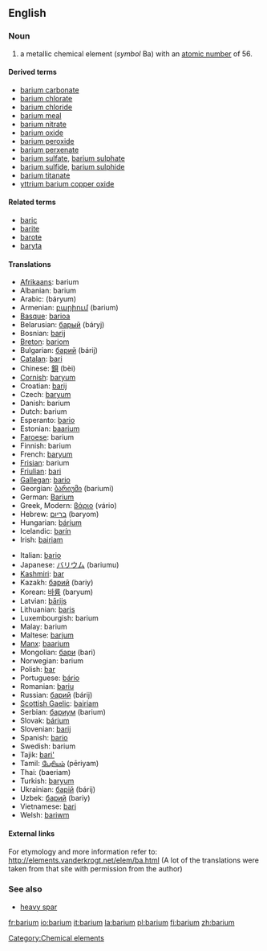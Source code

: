 {{see|Barium}}
==English==
{{elements|Ba|caesium|Ce|lanthanum|La}}

=== Noun ===
{{en-noun-unc}}
{{wikipedia}}

# a metallic chemical element (''symbol'' Ba) with an [[atomic number]] of 56.

====Derived terms====
*[[barium carbonate]]
*[[barium chlorate]]
*[[barium chloride]]
*[[barium meal]]
*[[barium nitrate]]
*[[barium oxide]]
*[[barium peroxide]]
*[[barium perxenate]]
*[[barium sulfate]], [[barium sulphate]]
*[[barium sulfide]], [[barium sulphide]]
*[[barium titanate]]
*[[yttrium barium copper oxide]]

====Related terms====
*[[baric]]
*[[barite]]
*[[barote]]
*[[baryta]]

==== Translations ====
{{top}}
*[[Afrikaans]]: barium
*Albanian: barium
*Arabic: {{ARchar|[[باريوم]]}} (báryum) {{m}}
*Armenian: [[բարիում]] (barium)
*[[Basque]]: [[barioa]]
*Belarusian: [[барый]] (báryj) {{m}}
*Bosnian: [[barij]]
*[[Breton]]: [[bariom]]
*Bulgarian: [[барий]] (bárij) {{m}}
*[[Catalan]]: [[bari]]
*Chinese: [[鋇]] (bèi)
*[[Cornish]]: [[baryum]]
*Croatian: [[barij]]
*Czech: [[baryum]]
*Danish: barium
*Dutch: barium {{n}}
*Esperanto: [[bario]]
*Estonian: [[baarium]]
*[[Faroese]]: barium
*Finnish: barium
*French: [[baryum]] {{m}}
*[[Frisian]]: barium
*[[Friulian]]: [[bari]]
*[[Gallegan]]: [[bario]]
*Georgian: [[ბარიუმი]] (bariumi)
*German: [[Barium]] {{n}}
*Greek, Modern: [[βάριο]] (vário) {{n}}
*Hebrew: [[בריום]] (baryom)
*Hungarian: [[bárium]]
*Icelandic: [[barín]]
*Irish: [[bairiam]]
{{mid}}
*Italian: [[bario]] {{m}}
*Japanese: [[バリウム]] (bariumu)
*[[Kashmiri]]: [[bar]]
*Kazakh: [[барий]] (bariy)
*Korean: [[바륨]] (baryum)
*Latvian: [[bārijs]]
*Lithuanian: [[baris]]
*Luxembourgish: barium
*Malay: barium
*Maltese: [[barjum]]
*[[Manx]]: [[baarium]]
*Mongolian: [[бари]] (bari)
*Norwegian: barium
*Polish: [[bar]] {{m}}
*Portuguese: [[bário]]
*Romanian: [[bariu]] {{n}}
*Russian: [[барий]] (bárij) {{m}}
*[[Scottish Gaelic]]: [[bairiam]]
*Serbian: [[бариум]] (barium) {{m}}
*Slovak: [[bárium]]
*Slovenian: [[barij]]
*Spanish: [[bario]] {{m}}
*Swedish: barium
*Tajik: [[bari']]
*Tamil: [[பேரியம்]] (pēriyam)
*Thai: {{THchar|[[แบเรียม]]}} (baeriam)
*Turkish: [[baryum]]
*Ukrainian: [[барiй]] (bárij) {{m}}
*Uzbek: [[барий]] (bariy)
*Vietnamese: [[bari]]
*Welsh: [[bariwm]]
{{bottom}}

====External links====
For etymology and more information refer to:
http://elements.vanderkrogt.net/elem/ba.html
(A lot of the translations were taken from that site with permission from the author)

===See also===
*[[heavy spar]]

[[Category:Chemical elements]]

[[fr:barium]]
[[io:barium]]
[[it:barium]]
[[la:barium]]
[[pl:barium]]
[[fi:barium]]
[[zh:barium]]